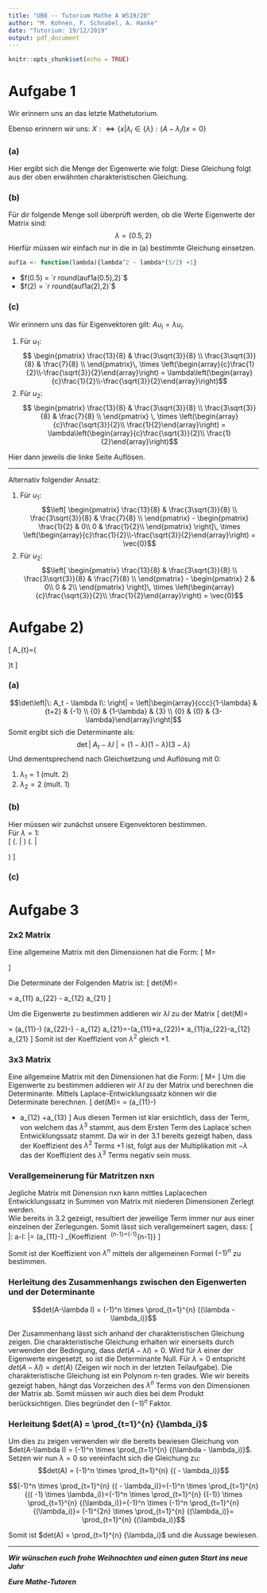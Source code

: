 ```yaml
---
title: "UB8 -- Tutorium Mathe A WS19/20"
author: "M. Kohnen, F. Schnabel, A. Hanke"
date: "Tutorium: 19/12/2019"
output: pdf_document
---
```


```r
knitr::opts_chunk$set(echo = TRUE)
```

# Aufgabe 1

Wir erinnern uns an das letzte Mathetutorium.
\begin{align*}
    A&=
    \begin{pmatrix}
    \alpha_{1} & \alpha_{2} \\
    \alpha_{3} & \alpha_{4}
    \end{pmatrix} \\
    \det & |A-\lambda I|=0 \\
    \Rightarrow&
    \left|
    \begin{array}{ll}
    \alpha_{1}-\lambda & \alpha_{2} \\
    \alpha_{3} & \alpha_{4}-\lambda\\
    \end{array}\right|=0\\
    \overset{\text{Lap. Entwicklungssatz}}{\longrightarrow}&
    \,\left\{
    \begin{array}{l}
    {(\alpha_1-\lambda)(\alpha_4 - \lambda)- \alpha_2 \alpha_{3}=0} \\ 
    {\lambda=\left\{\mu \in \mathbb{R}\, |\, \alpha_{1} \alpha_{4}+\lambda^{2}-\lambda\left(\alpha_{1}+\alpha_{4}\right)-\alpha_{2}, \alpha_{3}=0\right\}}
    \end{array}
    \right.
\end{align*}

Ebenso erinnern wir uns:
$X:\Leftrightarrow\left\{x | \lambda_{i} \in\{\lambda\}:(A-\lambda_i I) x=0\right\}$

### (a)
Hier ergibt sich die Menge der Eigenwerte wie folgt:
\begin{align*}
    \det\left|\:
        \begin{pmatrix}
            \frac{13}{8} & \frac{3\sqrt{3}}{8} \\
            \frac{3\sqrt{3}}{8} & \frac{7}{8} \\
        \end{pmatrix} - 
        \begin{pmatrix}
            \lambda & 0\\
            0 & \lambda\\
        \end{pmatrix}
    \: \right|\, \overset{!}{=}\,\,&\,
    \left\{
    \begin{array}{l}
    {\left(\frac{13}{8}-\lambda\right)
    \left(\frac{7}{8} - \lambda\right) - 
    \left( \frac{3\sqrt{3}}{8} \right)^{2}=0} \\
    {\lambda=\left\{\lambda \in \mathbb{R}\, \left|\,
    \lambda^{2}-\frac{5}{2}\cdot\lambda + 
    \underbrace{\frac{13\cdot 7}{8^2} - \left( \frac{3\sqrt{3}}{8} \right)^{2}}_{=1}=0\right\}\right.}
    \end{array}
    \right.\\
\end{align*}
Diese Gleichung folgt aus der oben erwähnten charakteristischen Gleichung.

### (b)
Für dir folgende Menge soll überprüft werden, ob die Werte Eigenwerte der Matrix sind:
$$\lambda = \left\{ 0.5, 2 \right\}$$
Hierfür müssen wir einfach nur in die in (a) bestimmte Gleichung einsetzen.
```r
auf1a <- function(lambda){lambda^2 - lambda*(5/2) +1}
```

- $f(0.5) = `r round(auf1a(0.5),2)`$
- $f(2) = `r round(auf1a(2),2)`$

### (c)
Wir erinnern uns das für Eigenvektoren gilt: $Au_i = \lambda u_i$.

1) Für $u_1$:  
   $$
   \begin{pmatrix}
        \frac{13}{8} & \frac{3\sqrt{3}}{8} \\
        \frac{3\sqrt{3}}{8} & \frac{7}{8} \\
   \end{pmatrix}\, \times \left(\begin{array}{c}\frac{1}{2}\\-\frac{\sqrt{3}}{2}\end{array}\right) = \lambda\left(\begin{array}{c}\frac{1}{2}\\-\frac{\sqrt{3}}{2}\end{array}\right)$$
2) Für $u_2$:  
   $$
   \begin{pmatrix}
        \frac{13}{8} & \frac{3\sqrt{3}}{8} \\
        \frac{3\sqrt{3}}{8} & \frac{7}{8} \\
   \end{pmatrix}
   \, \times \left(\begin{array}{c}\frac{\sqrt{3}}{2}\\ \frac{1}{2}\end{array}\right) = 
   \lambda\left(\begin{array}{c}\frac{\sqrt{3}}{2}\\ \frac{1}{2}\end{array}\right)$$

Hier dann jeweils die linke Seite Auflösen.

------------------------------------

Alternativ folgender Ansatz:

1) Für $u_1$:
   $$\left[
   \begin{pmatrix}
        \frac{13}{8} & \frac{3\sqrt{3}}{8} \\
        \frac{3\sqrt{3}}{8} & \frac{7}{8} \\
   \end{pmatrix} -
   \begin{pmatrix}
        \frac{1}{2} & 0\\
        0 & \frac{1}{2}\\
   \end{pmatrix}
   \right]\, \times \left(\begin{array}{c}\frac{1}{2}\\-\frac{\sqrt{3}}{2}\end{array}\right) = \vec{0}$$
2) Für $u_2$:
   $$\left[
   \begin{pmatrix}
        \frac{13}{8} & \frac{3\sqrt{3}}{8} \\
        \frac{3\sqrt{3}}{8} & \frac{7}{8} \\
   \end{pmatrix} -
   \begin{pmatrix}
        2 & 0\\
        0 & 2\\
   \end{pmatrix}
   \right]\, \times \left(\begin{array}{c}\frac{\sqrt{3}}{2}\\ \frac{1}{2}\end{array}\right) = \vec{0}$$


# Aufgabe 2)
\[
A_{t}=\left(\begin{array}{ccc}{1} & {t+2} & {-1} \\ {0} & {1} & {3} \\ {0} & {0} & {3}\end{array}\right)\quad t \in \mathbb{R}
\]

### (a)
$$\det\left|\: A_t - \lambda I\: \right| = \left|\begin{array}{ccc}{1-\lambda} & {t+2} & {-1} \\ {0} & {1-\lambda} & {3} \\ {0} & {0} & {3-\lambda}\end{array}\right|$$
Somit ergibt sich die Determinante als:
$$\det\left|\: A_t - \lambda I\: \right| = (1-\lambda)(1-\lambda)(3-\lambda)$$
Und dementsprechend nach Gleichsetzung und Auflösung mit 0:

1) $\lambda_1 = 1$ (mult. 2)
2) $\lambda_2 = 2$ (mult. 1)

### (b)
Hier müssen wir zunächst unsere Eigenvektoren bestimmen.  
Für $\lambda =1$:  
\[
\left(\left.
\begin{matrix}
    0   &   t+2 &   -1\\
    0   &   0   &   3 \\
    0   &   0   &   2 \\
\end{matrix}\right|
\begin{array}{c}0\\0\\0\end{array}
\right) \overset{3- \frac{2}{3} 2}{\longrightarrow} \left(\left.
\begin{matrix}
    0   &   \fbox{t+2} &   -1\\
    0   &   0   &   \fbox{3} \\
    0   &   0   &   0 \\
\end{matrix}\right|
\begin{array}{c}0\\0\\0\end{array}
\right)
\]

### (c)

# Aufgabe 3

### 2x2 Matrix
Eine allgemeine Matrix mit den Dimensionen hat die Form:
\[
M=
\begin{pmatrix}
    a_{11} & a_{12}\\
    a_{21} & a_{22}\\
\end{pmatrix}
\]

Die Determinate der Folgenden Matrix ist:
\[
det(M)= \begin{vmatrix}
    a_{11} & a_{12} \\
    a_{21} & a_{22} \\
\end{vmatrix} = a_{11} \times a_{22} - a_{12} \times a_{21}
\]

Um die Eigenwerte zu bestimmen addieren wir $\lambda I$ zu der Matrix
\[
det(M)= \begin{vmatrix}
    a_{11}-\lambda & a_{12} \\
    a_{21} & a_{22}-\lambda \\
\end{vmatrix} = (a_{11}-\lambda) \times (a_{22}-\lambda) - a_{12} \times a_{21}=\mathbf{\color{red}{\lambda^2}}-(a_{11}+a_{22})\times \lambda + a_{11}\times a_{22}-a_{12} \times a_{21}
\]
Somit ist der Koeffizient von $\lambda ^2$ gleich $+1$.

### 3x3 Matrix

Eine allgemeine Matrix mit den Dimensionen hat die Form:
\[
M=
\begin{pmatrix}
    a_{11} & a_{12} & a_{13} \\
    a_{21} & a_{22} & a_{23} \\
    a_{31} & a_{32} & a_{33} \\
\end{pmatrix}
\]
Um die Eigenwerte zu bestimmen addieren wir $\lambda I$ zu der Matrix und berechnen die Determinante.
Mittels Laplace-Entwicklungssatz können wir die Determinate berechnen.
\[
det(M)= \begin{vmatrix}
    a_{11}-\lambda & a_{12} & a_{13}  \\
    a_{21} & a_{22}-\lambda & a_{23} \\
    a_{31} & a_{32} & a_{33}-\lambda \\
\end{vmatrix}
= (a_{11}-\lambda) \times
\begin{vmatrix}
    a_{22}-\lambda & a_{23} \\
    a_{32} & a_{33}-\lambda \\
\end{vmatrix}
+ a_{12} \times
\begin{vmatrix}
    a_{21} & a_{23} \\
    a_{31} & a_{33}-\lambda \\
\end{vmatrix}
+a_{13} \times
\begin{vmatrix}
    a_{21} & a_{22}-\lambda  \\
    a_{31} & a_{32}\\
\end{vmatrix}
\]
Aus diesen Termen ist klar ersichtlich, dass der Term, von welchem das $\lambda ^3$ stammt, aus dem Ersten Term des Laplace´schen Entwicklungssatz stammt. Da wir in der 3.1 bereits gezeigt haben, dass der Koeffizient des $\lambda ^2$ Terms +1 ist, folgt aus der Multiplikation mit $-\lambda$ das der Koeffizient des $\lambda ^3$ Terms negativ sein muss.

### Verallgemeinerung für Matritzen nxn
Jegliche Matrix mit Dimension nxn kann mittles Laplacechen
Entwicklungssatz in Summen von Matrix mit niederen
Dimensionen Zerlegt werden.  
Wie bereits in 3.2 gezeigt, resultiert der jeweilige Term immer nur aus
einer einzelnen der Zerlegungen.
Somit lässt sich verallgemeinert sagen, dass:
\[
\det\left|\: a-\lambda I\: \right|= (a_{11}-\lambda) \times
\underbrace{
\begin{vmatrix}
    a_{2,2}-\lambda & \cdots & a_{2,n} \\
    \vdots  & \ddots & \vdots  \\
    a_{n,2} & \cdots & a_{m,n}-\lambda \\
\end{vmatrix}}_{Koeffizient \ \lambda^{n-1}=(-1)^{n-1}}
\mathbf{+\dots}
\]

Somit ist der Koeffizient von $\lambda ^n$ mittels der allgemeinen Formel $(-1)^n$ zu bestimmen.

### Herleitung des Zusammenhangs zwischen den Eigenwerten und der Determinante

$$det(A-\lambda I) = (-1)^n \times \prod_{t=1}^{n} {(\lambda - \lambda_i)}$$

Der Zusammenhang lässt sich anhand der charakteristischen Gleichung zeigen. Die charakteristische Gleichung erhalten wir einerseits durch verwenden der Bedingung, dass $det(A-\lambda I) = 0$. Wird für $\lambda$ einer der Eigenwerte eingesetzt, so ist die Determinante Null. Für $\lambda = 0$ entspricht $det(A-\lambda I) = det(A)$ (Zeigen wir noch in der letzten Teilaufgabe). Die charakteristische Gleichung ist ein Polynom n-ten grades. Wie wir bereits gezeigt haben, hängt das Vorzeichen des $\lambda ^n$ Terms von den Dimensionen der Matrix ab. Somit müssen wir auch dies bei dem Produkt berücksichtigen. Dies begründet den $(-1)^n$ Faktor.

### Herleitung $det(A) = \prod_{t=1}^{n} {\lambda_i}$

Um dies zu zeigen verwenden wir die bereits bewiesen Gleichung von $det(A-\lambda I) = (-1)^n \times \prod_{t=1}^{n} {(\lambda - \lambda_i)}$. Setzen wir nun $\lambda =0$ so vereinfacht sich die Gleichung zu:
$$det(A) = (-1)^n \times \prod_{t=1}^{n} {( - \lambda_i)}$$

$$(-1)^n \times \prod_{t=1}^{n} {( - \lambda_i)}=(-1)^n \times \prod_{t=1}^{n} {(( -1) \times \lambda_i)}=(-1)^n \times \prod_{t=1}^{n} {(-1)} \times \prod_{t=1}^{n} {(\lambda_i)}=(-1)^n \times (-1)^n \prod_{t=1}^{n} {(\lambda_i)}= (-1)^{2n} \times \prod_{t=1}^{n} {(\lambda_i)}= \prod_{t=1}^{n} {(\lambda_i)}$$

Somit ist $det(A) = \prod_{t=1}^{n} {\lambda_i}$ und die Aussage bewiesen.

------------------------------------------------

_**Wir wünschen euch frohe Weihnachten und einen guten Start ins neue Jahr**_

_**Eure Mathe-Tutoren**_



